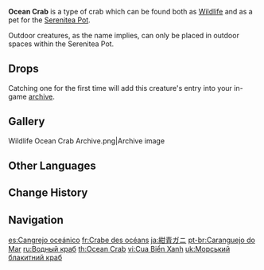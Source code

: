 {{Furnishing Infobox
|id             = 369115
|image          = Wildlife Ocean Crab Icon.png
|category       = Animal
|subcategory    = Outdoor Creature
|quality        = 3
|adeptal_energy = 100
|load           = 350
|reduced_load   = 350
|description    = A claw-snapping crab that can be found in various water bodies throughout [[Teyvat]].<br />These crabs have blue-gray shells and are more docile and less prone to anger than other crab species. Their limbs, however, are of greater strength. Getting pinched by one of their claws is definitely going to hurt. [[Tubby]] can attest to that. Having being pinched once before, she has sworn never to provoke the crabs ever again.
|mention       = Tubby
|lbType         = Wildlife
|lbFamily       = Other Wildlife
|lbGroup        = Crabs
|source1        = Omni-Ubiquity Net
}}
{{Description|A claw-snapping crab that can be found in various water bodies throughout Teyvat.<br />These crabs have blue-gray shells and are more docile and less prone to anger than other crab species. Their limbs, however, are of greater strength. Getting pinched by one of their claws is definitely going to hurt.|[[Archive]] Description}}
'''Ocean Crab''' is a type of crab which can be found both as [[Wildlife]] and as a pet for the [[Serenitea Pot]].

Outdoor creatures, as the name implies, can only be placed in outdoor spaces within the Serenitea Pot.

==Drops==
{{Card|Crab|1}}

Catching one for the first time will add this creature's entry into your in-game [[archive]].

==Gallery==
<gallery>
Wildlife Ocean Crab Archive.png|Archive image
</gallery>

==Other Languages==
{{Other Languages
|en      = Ocean Crab
|zhs     = 海蓝蟹
|zhs_rm  = Hǎi Lán Xiè
|zht     = 海藍蟹
|zht_rm  = Hǎi Lán Xiè
|zh_tl   = Ocean Blue Crab
|ja      = 紺青ガニ
|ja_rm   = Konjou Gani
|ja_tl   = Prussian Blue Crab
|ko      = 블루크랩
|ko_rm   = Beullu-Keuraep
|ko_tl   = Blue Crab
|es      = Cangrejo oceánico
|es_tl   = Oceanic Crab
|fr      = Crabe des océans
|fr_tl   = Ocean Crab
|ru      = Водный краб
|ru_tl   = Water Crab
|th      = Ocean Crab
|vi      = Cua Biển Xanh
|vi_tl   = Blue Ocean Crab
|de      = Seekrebs
|de_tl   = Sea Crab
|id      = Ocean Crab
|pt      = Caranguejo do Mar
|pt_tl   = Sea Crab
|tr      = Okyanus Yengeci
|tr_tl   = 
|it      = Granchio oceanico
|it_tl   = 
}}

==Change History==
{{Change History|1.0}}

==Navigation==
{{Wildlife Navbox|state=collapsed}}
{{Furnishing Navbox/Living|Animal}}

[[es:Cangrejo oceánico]]
[[fr:Crabe des océans]]
[[ja:紺青ガニ]]
[[pt-br:Caranguejo do Mar]]
[[ru:Водный краб]]
[[th:Ocean Crab]]
[[vi:Cua Biển Xanh]]
[[uk:Морський блакитний краб]]
